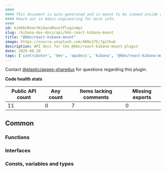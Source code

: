 ```yaml
---
####
#### This document is auto-generated and is meant to be viewed inside our experimental, new docs system.
#### Reach out in #docs-engineering for more info.
####
id: kibKbnReactKibanaMountPluginApi
slug: /kibana-dev-docs/api/kbn-react-kibana-mount
title: "@kbn/react-kibana-mount"
image: https://source.unsplash.com/400x175/?github
description: API docs for the @kbn/react-kibana-mount plugin
date: 2025-08-28
tags: ['contributor', 'dev', 'apidocs', 'kibana', '@kbn/react-kibana-mount']
---
```




Contact [@elastic/appex-sharedux](https://github.com/orgs/elastic/teams/appex-sharedux) for questions regarding this plugin.

**Code health stats**

| Public API count  | Any count | Items lacking comments | Missing exports |
|-------------------|-----------|------------------------|-----------------|
| 11 | 0 | 7 | 0 |

## Common

### Functions
<DocDefinitionList data={kbnReactKibanaMountObj.common.functions}/>

### Interfaces
<DocDefinitionList data={kbnReactKibanaMountObj.common.interfaces}/>

### Consts, variables and types
<DocDefinitionList data={kbnReactKibanaMountObj.common.misc}/>

